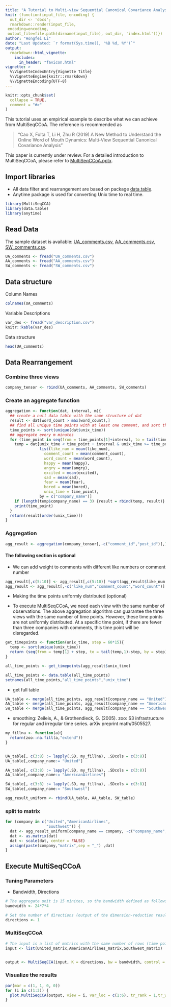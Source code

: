 ```yaml
---
title: "A Tutorial to Multi-view Sequential Canonical Covariance Analysis"
knit: (function(input_file, encoding) {
  out_dir <- 'docs';
  rmarkdown::render(input_file,
 encoding=encoding,
 output_file=file.path(dirname(input_file), out_dir, 'index.html'))})
author: "Hongfei Li"
date: "Last Updated: `r format(Sys.time(), '%B %d, %Y')`"
output: 
  rmarkdown::html_vignette:
    includes:
      in_header: "favicon.html"
vignette: >
  %\VignetteIndexEntry{Vignette Title}
  %\VignetteEngine{knitr::rmarkdown}
  %\VignetteEncoding{UTF-8}
---
```


```r
knitr::opts_chunk$set(
  collapse = TRUE,
  comment = "#>"
)
```


This tutorial uses an empirical example to describe what we can achieve from MultiSeqCCoA. The reference is recommended as 

> "Cao X, Folta T, Li H, Zhu R (2019) A New Method to Understand the Online Word of Mouth Dynamics: Multi-View Sequential Canonical Covariance Analysis"

This paper is currently under review. For a detailed introduction to MultiSeqCCoA, please refer to <a href="/MultiSeqCCoA.pptx" download="MultiSeqCCoA.pptx">MultiSeqCCoA.pptx</a>.

## Import libraries

* All data filter and rearrangement are based on package [data.table](https://cran.r-project.org/web/packages/data.table/data.table.pdf).
* Anytime package is used for converting Unix time to real time.

```r
library(MultiSeqCCA)
library(data.table)
library(anytime)
```

## Read Data

The sample dataset is available:
    <a href="/sample_data/UA_comments.csv" download="UA_comments.csv">UA_comments.csv</a>,
    <a href="/sample_data/AA_comments.csv" download="AA_comments.csv">AA_comments.csv</a>,
    <a href="/sample_data/SW_comments.csv" download="SW_comments.csv">SW_comments.csv</a>.

```r
UA_comments <- fread("UA_comments.csv")
AA_comments <- fread("AA_comments.csv")
SW_comments <- fread("SW_comments.csv")
```

## Data structure

Column Names

```r
colnames(UA_comments)
```

Variable Descriptions

```r
var_des <- fread("var_description.csv")
knitr::kable(var_des)
```

Data structure
```r
head(UA_comments)
```

## Data Rearrangement

### Combine three views

```r
company_tensor <- rbind(UA_comments, AA_comments, SW_comments)
```


### Create an aggregate function

```r
aggregation <- function(dat, interval, m){
  ## create a null data table with the same structure of dat
  result <- dat[word_count > max(word_count),]
  ## find all unique time points with at least one comment, and sort these time points
  time_points <- sort(unique(dat$unix_time))
  ## aggregate every m minutes
  for (time_point in seq(from = time_points[1]+interval, to = tail(time_points,1) - interval, by = 60*m)){
    temp = dat[unix_time < time_point + interval & unix_time >= time_point - interval,
               list(like_num = mean(like_num),
                 comment_count = mean(comment_count),
                 word_count = mean(word_count),
                 happy = mean(happy),
                 angry = mean(angry),
                 excited = mean(excited),
                 sad = mean(sad),
                 fear = mean(fear),
                 bored = mean(bored),
                 unix_time = time_point),
               by = c("company_name")]
    if (length(temp$company_name) == 3) {result = rbind(temp, result)}
    print(time_point)
  }
  return(result[order(unix_time)])
}
```

### Aggregation

```r
agg_result <- aggregation(company_tensor[,-c("comment_id","post_id")],1800*3, 15)
```


#### The following section is optional


- We can add weight to comments with different like numbers or comment number

```r
agg_result[,c(5:10)] <- agg_result[,c(5:10)] *sqrt(agg_result$like_num + agg_result$comment_count)
agg_result <- agg_result[,-c("like_num","comment_count","word_count")]
```

- Making the time points uniformly distributed (optional)

- To execute MultiSeqCCoA, we need each view with the same number of observations. The above aggregation algorithm can guarantee the three views with the same number of time points. However, these time points are not uniformly distributed. At a specific time point, if there are fewer than three companies with comments, this time point will be disregarded.

```r
get_timepoints <- function(unix_time, step = 60*15){
  temp <- sort(unique(unix_time))
  return (seq(from = temp[1] + step, to = tail(temp,1)-step, by = step))
}

all_time_points <- get_timepoints(agg_result$unix_time)

all_time_points <- data.table(all_time_points)
setnames(all_time_points,"all_time_points","unix_time")
```

- get full table

```r
UA_table <- merge(all_time_points, agg_result[company_name == "United"],by = "unix_time", all.x = TRUE)
AA_table <- merge(all_time_points, agg_result[company_name == "AmericanAirlines"],by = "unix_time", all.x = TRUE)
SW_table <- merge(all_time_points, agg_result[company_name == "Southwest"],by = "unix_time", all.x = TRUE)
```

- smoothing: Zeileis, A., & Grothendieck, G. (2005). zoo: S3 infrastructure for regular and irregular time series. arXiv preprint math/0505527.

```r
my_fillna <- function(a){
  return(zoo::na.fill(a,"extend"))
}


UA_table[, c(3:8) := lapply(.SD, my_fillna), .SDcols = c(3:8)]
UA_table[,company_name:= "United"]

AA_table[, c(3:8) := lapply(.SD, my_fillna), .SDcols = c(3:8)]
AA_table[,company_name:= "AmericanAirlines"]

SW_table[, c(3:8) := lapply(.SD, my_fillna), .SDcols = c(3:8)]
SW_table[,company_name:= "Southwest"]

agg_result_uniform <- rbind(UA_table, AA_table, SW_table)

```


### split to matrix

```r
for (company in c("United","AmericanAirlines",
                  "Southwest")) {
  dat <- agg_result_uniform[company_name == company, -c("company_name","unix_time")]
  dat <- as.matrix(dat)
  dat <- scale(dat, center = FALSE)
  assign(paste(company,"matrix",sep = "_") ,dat)
}
```


## Execute MultiSeqCCoA

### Tuning Parameters

- Bandwidth, Directions


```r
# The aggregate unit is 15 minites, so the bandwidth defined as follows represents one week
bandwidth <- 24*7*4

# Set the number of directions (output of the dimension-reduction results) as 1
directions <- 1

```

### MultiSeqCCoA

```r
# The input is a list of matrics with the same number of rows (time points), the number of columns (variables) does not need to be the same
input <- list(United_matrix,AmericanAirlines_matrix,Southwest_matrix)


output <- MultiSeqCCA(input, K = directions, bw = bandwidth, control = list("tau" = 1e-3),initial = "PMA", maxitr = 1000, verbose = TRUE, ncore = 0)
```

### Visualize the results

```r

par(mar = c(1, 1, 0, 0))
for (i in c(1:3)) {
  plot.MultiSeqCCA(output, view = i, var_loc = c(1:6), tr_rank = 1,tr_weight = TRUE, type = "l", lty = 1:3, lwd = 3)
}

```












